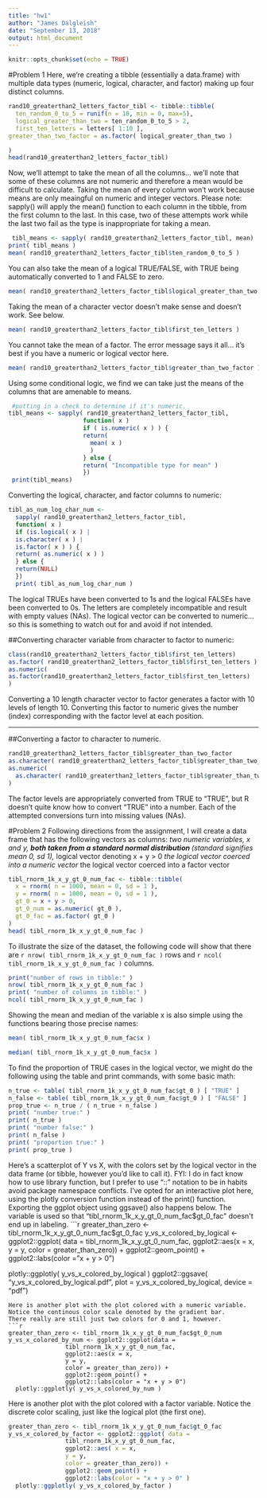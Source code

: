 ```yaml
---
title: "hw1"
author: "James Dalgleish"
date: "September 13, 2018"
output: html_document
---
```


```r
knitr::opts_chunk$set(echo = TRUE)
```
#Problem 1
Here, we're creating a tibble (essentially a data.frame) with multiple data
types (numeric, logical, character, and factor) making up four distinct columns.

```r
rand10_greaterthan2_letters_factor_tibl <- tibble::tibble( 
  ten_random_0_to_5 = runif(n = 10, min = 0, max=5),
  logical_greater_than_two = ten_random_0_to_5 > 2,
  first_ten_letters = letters[ 1:10 ],
greater_than_two_factor = as.factor( logical_greater_than_two )

)
head(rand10_greaterthan2_letters_factor_tibl)
```
Now, we'll attempt to take the mean of all the columns... we'll note that some
of these columns are
not numeric and therefore a mean would be difficult to calculate. Taking the 
mean of every column won't work because means are only meaingful on numeric 
and integer vectors.
Please note: sapply() will apply the mean() function to each column in the
tibble, from the first column to the last. In this case, two of these attempts
work while the last two fail as the type is inappropriate for taking a mean.

```r
 tibl_means <- sapply( rand10_greaterthan2_letters_factor_tibl, mean)
print( tibl_means )
mean( rand10_greaterthan2_letters_factor_tibl$ten_random_0_to_5 )

```
You can also take the mean of a logical TRUE/FALSE, with TRUE being
automatically converted to 1 and FALSE to zero. 

```r
mean( rand10_greaterthan2_letters_factor_tibl$logical_greater_than_two )

```
Taking the mean of a character vector doesn't make sense and doesn't work.
See below.
```r
mean( rand10_greaterthan2_letters_factor_tibl$first_ten_letters )

```
You cannot take the mean of a factor. The error message says it all...
it's best if you have a numeric or logical vector here.

```r
mean( rand10_greaterthan2_letters_factor_tibl$greater_than_two_factor )
```

 Using some conditional logic, we find we can take just the means
of the columns that are amenable to means.

```r
 #putting in a check to determine if it's numeric.
tibl_means <- sapply( rand10_greaterthan2_letters_factor_tibl,
                     function( x )
                     if ( is.numeric( x ) ) {
                     return( 
                       mean( x )
                       )
                     } else {
                     return( "Incompatible type for mean" )
                     })
 print(tibl_means)
```
Converting the logical, character, and factor columns to numeric:
```r
tibl_as_num_log_char_num <-
  sapply( rand10_greaterthan2_letters_factor_tibl,
  function( x )
  if (is.logical( x ) |
  is.character( x ) |
  is.factor( x ) ) {
  return( as.numeric( x ) )
  } else {
  return(NULL)
  })
  print( tibl_as_num_log_char_num )

```
The logical TRUEs have been converted to 1s and the logical FALSEs have been
converted to 0s. The letters are completely incompatible and result with 
empty values (NAs). The logical vector can be converted to numeric...
so this is something to watch out for and avoid if not intended.

##Converting character variable from character to factor to numeric:
```r
class(rand10_greaterthan2_letters_factor_tibl$first_ten_letters)
as.factor( rand10_greaterthan2_letters_factor_tibl$first_ten_letters ) 
as.numeric(
as.factor(rand10_greaterthan2_letters_factor_tibl$first_ten_letters) 
)
```
Converting a 10 length character vector to factor generates a factor with
10 levels of length 10. Converting this factor to numeric gives the number 
(index) corresponding with the factor level at each position.

-----
##Converting a factor to character to numeric.
```r
rand10_greaterthan2_letters_factor_tibl$greater_than_two_factor
as.character( rand10_greaterthan2_letters_factor_tibl$greater_than_two_factor )
as.numeric( 
  as.character( rand10_greaterthan2_letters_factor_tibl$greater_than_two_factor )
)
```
The factor levels are appropriately converted from TRUE to "TRUE", but R doesn't
quite know how to convert "TRUE" into a number. Each of the attempted
conversions turn into missing values (NAs).

#Problem 2
Following directions from the assignment, I will create a data frame that has
the following vectors as columns:
*two numeric variables, x and y,
**both taken from a standard normal distribution
**(standard signifies mean 0, sd 1),
*logical vector denoting x + y > 0
*the logical vector coerced into a numeric vector
*the logical vector coerced into a factor vector


```r
tibl_rnorm_1k_x_y_gt_0_num_fac <- tibble::tibble(
  x = rnorm( n = 1000, mean = 0, sd = 1 ),
  y = rnorm( n = 1000, mean = 0, sd = 1 ),
  gt_0 = x + y > 0,
  gt_0_num = as.numeric( gt_0 ),
  gt_0_fac = as.factor( gt_0 )
)
head( tibl_rnorm_1k_x_y_gt_0_num_fac )
```

To illustrate the size of the dataset, the following code will show that there
are `r nrow( tibl_rnorm_1k_x_y_gt_0_num_fac )` rows and
`r ncol( tibl_rnorm_1k_x_y_gt_0_num_fac )` columns.
```r
print("number of rows in tibble:" )
nrow( tibl_rnorm_1k_x_y_gt_0_num_fac )
print( "number of columns in tibble:" )
ncol( tibl_rnorm_1k_x_y_gt_0_num_fac )
```
Showing the mean and median of the variable x is also simple using the functions
bearing those precise names:
```r
mean( tibl_rnorm_1k_x_y_gt_0_num_fac$x )
```

```r
median( tibl_rnorm_1k_x_y_gt_0_num_fac$x )

```

To find the proportion of TRUE cases in the logical vector, we might do the 
following using the table and print commands, with some basic math:
```r
n_true <- table( tibl_rnorm_1k_x_y_gt_0_num_fac$gt_0 ) [ "TRUE" ]
n_false <- table( tibl_rnorm_1k_x_y_gt_0_num_fac$gt_0 ) [ "FALSE" ]
prop_true <- n_true / ( n_true + n_false )
print( "number true:" )
print( n_true )
print( "number false:" )
print( n_false )
print( "proportion true:" )
print( prop_true )
```
Here's a scatterplot of Y vs X, with the colors set by the logical vector in
the data frame (or tibble, however you'd like to call it).
FYI: I do in fact know how to use library function, but I prefer to use "::"
notation to be in habits avoid package namespace conflicts.
I've opted for an interactive plot here, using the plotly conversion function
instead of the print() function. Exporting the ggplot object using ggsave()
also happens below.
The variable is used so that "tibl_rnorm_1k_x_y_gt_0_num_fac$gt_0_fac"
doesn't end up in labeling.
```r
greater_than_zero <- tibl_rnorm_1k_x_y_gt_0_num_fac$gt_0_fac
y_vs_x_colored_by_logical <- ggplot2::ggplot( data = 
                tibl_rnorm_1k_x_y_gt_0_num_fac,
                ggplot2::aes(x = x,
                y = y,
                color = greater_than_zero)) +
                ggplot2::geom_point() +
                ggplot2::labs(color = "x + y > 0")

  plotly::ggplotly( y_vs_x_colored_by_logical )
 ggplot2::ggsave( "y_vs_x_colored_by_logical.pdf", 
          plot = y_vs_x_colored_by_logical,
          device = "pdf")
```
Here is another plot with the plot colored with a numeric variable.
Notice the continous color scale denoted by the gradient bar.
There really are still just two colors for 0 and 1, however.
```r
greater_than_zero <- tibl_rnorm_1k_x_y_gt_0_num_fac$gt_0_num
y_vs_x_colored_by_num <- ggplot2::ggplot(data = 
                tibl_rnorm_1k_x_y_gt_0_num_fac,
                ggplot2::aes(x = x,
                y = y,
                color = greater_than_zero)) +
                ggplot2::geom_point() +
                ggplot2::labs(color = "x + y > 0")
  plotly::ggplotly( y_vs_x_colored_by_num )
```
Here is another plot with the plot colored with a factor variable. Notice the discrete color scaling, just like the logical plot (the first one).
```r
greater_than_zero <- tibl_rnorm_1k_x_y_gt_0_num_fac$gt_0_fac
y_vs_x_colored_by_factor <- ggplot2::ggplot( data = 
                tibl_rnorm_1k_x_y_gt_0_num_fac,
                ggplot2::aes( x = x,
                y = y,
                color = greater_than_zero)) +
                ggplot2::geom_point() +
                ggplot2::labs(color = "x + y > 0" )
  plotly::ggplotly( y_vs_x_colored_by_factor )
```